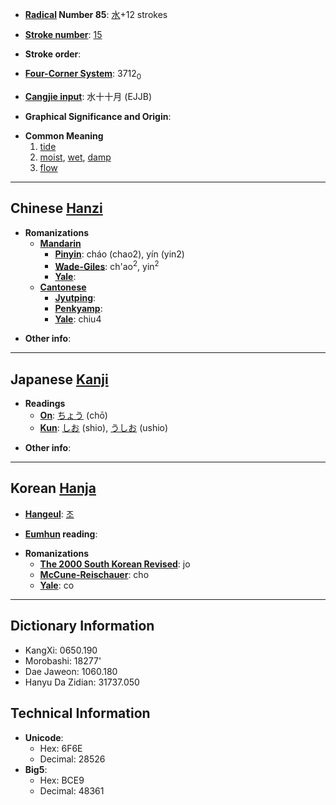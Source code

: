 * '''[[Wiktionary:Chinese radical index| Radical]] Number 85''': [[Wiktionary:Chinese radical index 水|水]]+12 strokes

* '''[[Wiktionary:Chinese total strokes index|Stroke number]]''': [[Wiktionary:Chinese total strokes index 15|15]]

* '''Stroke order''': 

* '''[[Wiktionary:Chinese four corner index|Four-Corner System]]''': 3712<sub>0</sub>

* '''[[Wiktionary:Chinese Cangjie index|Cangjie input]]''': 水十十月 (EJJB)

* '''Graphical Significance and Origin''': 

* '''Common Meaning'''
*#[[tide]]
*# [[moist]], [[wet]], [[damp]]
*# [[flow]]

----

== Chinese [[Hanzi]] ==

* '''Romanizations'''
** '''[[Mandarin]]'''
*** '''[[Pinyin]]''': cháo (chao2), yín (yin2)
*** '''[[Wade-Giles]]''': ch'ao<sup>2</sup>, yin<sup>2</sup>
*** '''[[Yale]]''': 
** '''[[Cantonese]]'''
*** '''[[Jyutping]]''':
*** '''[[Penkyamp]]''': 
*** '''[[Yale]]''': chiu4

* '''Other info''': 

----

== Japanese [[Kanji]] ==

* '''Readings'''
** '''[[On]]''': [[ちょう]] (chō)
** '''[[Kun]]''': [[しお]] (shio), [[うしお]] (ushio)

* '''Other info''':  

----

== Korean [[Hanja]] ==

* '''[[Hangeul]]''': [[조]]

* '''[[Eumhun]] reading''': 

* '''Romanizations'''
** '''[[The 2000 South Korean Revised Romanization|The 2000 South Korean Revised]]''': jo
** '''[[McCune-Reischauer]]''': cho
** '''[[Yale]]''': co

----

== Dictionary Information ==

* KangXi: 0650.190
* Morobashi: 18277'
* Dae Jaweon: 1060.180
* Hanyu Da Zidian: 31737.050

== Technical Information ==

* '''Unicode''':
** Hex: 6F6E
** Decimal: 28526
* '''Big5''':
** Hex: BCE9
** Decimal: 48361